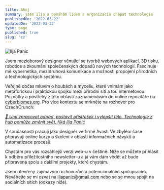 ```yaml
---
title: Ahoj
summary: jsem Ilja a pomáhám lidem a organizacím chápat technologie
publishedOn: '2022-03-22'
updatedOn: '2022-03-22'
type: page
published: true
slug: 'cz'
---
```


![Ilja Panic](images/iljapanic.jpg)


Jsem mezioborový designer věnující se tvorbě webových aplikací, 3D tisku, robotice a zkoumání společenských dopadů nových technologií. Fascinuje mě kybernetika, mezidruhová komunikace a možnosti propojení přírodních a technologických systému.

Veřejně občas mluvím o houbách a myceliu, které vnímám jako metaforickou i praktickou spojku mezi přírodní sítí a tou internetovou. Poznatky a postřehy z této oblasti zaznamenávám do online repozitáře na [cyberbiomes.org](http://cyberbiomes.org/). Pro více kontextu se mrkněte na rozhovor pro CzechCrunch:

*[📰 Umí zpracovat odpad, postavit přístřešek i vylepšit tělo. Technologie z hub pomůže změnit svět, říká Ilja Panić](https://www.czechcrunch.cz/2020/12/umi-zpracovat-odpad-postavit-pristresek-i-vylepsit-telo-technologie-z-hub-pomuze-zmenit-svet-rika-ilja-panic/)*

V současnosti pracuji jako designér ve firmě Avast. Ve zbylém čase připravuji online kurzy a školení v oblasti informačních návyků a automatizace procesů.

Chystám pro vás rozsáhlejší verzi web-u v češtině. Níže se můžete přihlásit k odběru příležitostního newsletter-u a já vám dám vědět až bude připravená spolu s dalšími projekty, které chystám.

Jsem otevřený zajímavým rozhovorům a potencionálním spolupracím. Neváhejte se mi ozvat na iljapanic@gmail.com nebo se se mnou spojit na sociálních sítích (odkazy níže).
